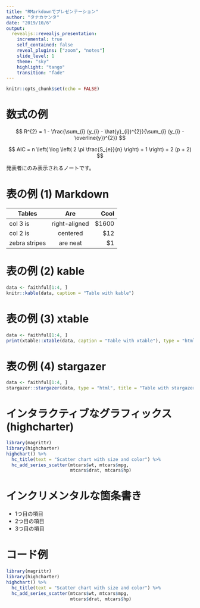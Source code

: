 ```yaml
---
title: "RMarkdownでプレゼンテーション"
author: "タナカケンタ"
date: "2019/10/6"
output:
  revealjs::revealjs_presentation:
    incremental: true
    self_contained: false
    reveal_plugins: ["zoom", "notes"]
    slide_level: 1
    theme: "sky"
    highlight: "tango"
    transition: "fade"
---
```


```r
knitr::opts_chunk$set(echo = FALSE)
```

# 数式の例{#equation}

$$
R^{2} = 1 - \frac{\sum_{i} (y_{i} - \hat{y}_{i})^{2}}{\sum_{i} (y_{i} - \overline{y})^{2}}
$$

$$
AIC = n \left( \log \left( 2 \pi \frac{S_{e}}{n} \right) + 1 \right) + 2 (p + 2)
$$

<aside class="notes">
発表者にのみ表示されるノートです。
</aside>

# 表の例 (1) Markdown{#table_markdown}

| Tables        | Are           | Cool  |
| ------------- |:-------------:| -----:|
| col 3 is      | right-aligned | $1600 |
| col 2 is      | centered      |   $12 |
| zebra stripes | are neat      |    $1 |

# 表の例 (2) kable{#table_kable}

```r
data <- faithful[1:4, ]
knitr::kable(data, caption = "Table with kable")
```

# 表の例 (3) xtable{#table_xtable}

```r
data <- faithful[1:4, ]
print(xtable::xtable(data, caption = "Table with xtable"), type = "html")
```

# 表の例 (4) stargazer{#table_stargazer}

```r
data <- faithful[1:4, ]
stargazer::stargazer(data, type = "html", title = "Table with stargazer")
```

# インタラクティブなグラフィックス (highcharter){#highcharter}

```r
library(magrittr)
library(highcharter)
highchart() %>% 
  hc_title(text = "Scatter chart with size and color") %>% 
  hc_add_series_scatter(mtcars$wt, mtcars$mpg,
                        mtcars$drat, mtcars$hp)
```

# インクリメンタルな箇条書き{#incremental_bullet}

* 1つ目の項目
* 2つ目の項目
* 3つ目の項目

# コード例{#code_example}

```r
library(magrittr)
library(highcharter)
highchart() %>% 
  hc_title(text = "Scatter chart with size and color") %>% 
  hc_add_series_scatter(mtcars$wt, mtcars$mpg,
                        mtcars$drat, mtcars$hp)
```